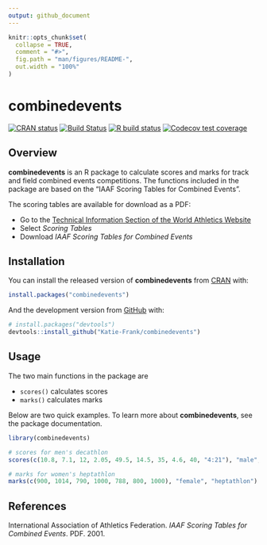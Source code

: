 ```yaml
---
output: github_document
---
```


<!-- README.md is generated from README.Rmd. Please edit that file -->

```r
knitr::opts_chunk$set(
  collapse = TRUE,
  comment = "#>",
  fig.path = "man/figures/README-",
  out.width = "100%"
)
```

# combinedevents

<!-- badges: start -->
[![CRAN status](https://www.r-pkg.org/badges/version/combinedevents)](https://CRAN.R-project.org/package=combinedevents)
[![Build Status](https://travis-ci.org/Katie-Frank/combinedevents.svg?branch=master)](https://travis-ci.org/Katie-Frank/combinedevents)
[![R build status](https://github.com/Katie-Frank/combinedevents/workflows/R-CMD-check/badge.svg)](https://github.com/Katie-Frank/combinedevents/actions)
[![Codecov test coverage](https://codecov.io/gh/Katie-Frank/combinedevents/branch/master/graph/badge.svg)](https://codecov.io/gh/Katie-Frank/combinedevents?branch=master)
<!-- badges: end -->

## Overview

**combinedevents** is an R package to calculate scores and marks for track and field combined events competitions. The functions included in the package are based on the "IAAF Scoring Tables for Combined Events".

The scoring tables are available for download as a PDF:

* Go to the [Technical Information Section of the World Athletics Website](https://www.worldathletics.org/about-iaaf/documents/technical-information)
* Select *Scoring Tables*
* Download *IAAF Scoring Tables for Combined Events*

## Installation

You can install the released version of **combinedevents** from [CRAN](https://CRAN.R-project.org) with:

``` r
install.packages("combinedevents")
```

And the development version from [GitHub](https://github.com/) with:

``` r
# install.packages("devtools")
devtools::install_github("Katie-Frank/combinedevents")
```

## Usage

The two main functions in the package are

- `scores()` calculates scores
- `marks()` calculates marks

Below are two quick examples. To learn more about **combinedevents**, see the package documentation.

```r
library(combinedevents)

# scores for men's decathlon
scores(c(10.8, 7.1, 12, 2.05, 49.5, 14.5, 35, 4.6, 40, "4:21"), "male", "decathlon")

# marks for women's heptathlon
marks(c(900, 1014, 790, 1000, 788, 800, 1000), "female", "heptathlon")
```

## References

International Association of Athletics Federation. *IAAF Scoring Tables for Combined Events*. PDF. 2001.

